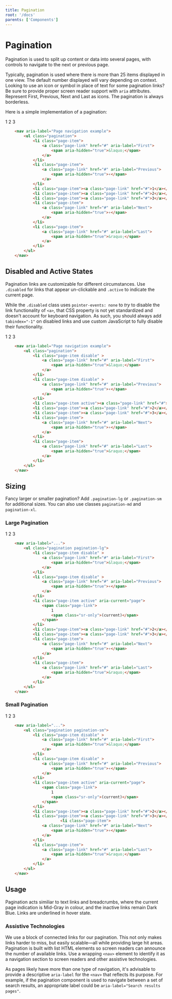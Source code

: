 ```yaml
---
title: Pagination
root: '/docs'
parents: ['Components']
---
```




# Pagination

Pagination is used to split up content or data into several pages, with controls to navigate to the next or previous page.

Typically, pagination is used where there is more than 25 items displayed in one view. The default number displayed will vary depending on context. Looking to use an icon or symbol in place of text for some pagination links? Be sure to provide proper screen reader support with `aria` attributes. Represent First, Previous, Next and Last as icons. The pagination is always borderless.

Here is a simple implementation of a pagination:

<ComponentPreview>
	<Pagination aria-label="Page navigation example">
		<PaginationItem>
			<PaginationLink first href="#" />
		</PaginationItem>
		<PaginationItem>
			<PaginationLink previous href="#" />
		</PaginationItem>
		<PaginationItem>
			<PaginationLink href="#">1</PaginationLink>
		</PaginationItem>
		<PaginationItem>
			<PaginationLink href="#">2</PaginationLink>
		</PaginationItem>
		<PaginationItem>
			<PaginationLink href="#">3</PaginationLink>
		</PaginationItem>
		<PaginationItem>
			<PaginationLink next href="#" />
		</PaginationItem>
		<PaginationItem>
			<PaginationLink last href="#" />
		</PaginationItem>
	</Pagination>
</ComponentPreview>

```  html
    <nav aria-label="Page navigation example">
        <ul class="pagination">
            <li class="page-item">
                <a class="page-link" href="#" aria-label="First">
                    <span aria-hidden="true">&laquo;</span>
                </a>
            </li>
            <li class="page-item">
                <a class="page-link" href="#" aria-label="Previous">
                    <span aria-hidden="true">‹</span>
                </a>
            </li>
            <li class="page-item"><a class="page-link" href="#">1</a></li>
            <li class="page-item"><a class="page-link" href="#">2</a></li>
            <li class="page-item"><a class="page-link" href="#">3</a></li>
            <li class="page-item">
                <a class="page-link" href="#" aria-label="Next">
                    <span aria-hidden="true">›</span>
                </a>
            </li>
            <li class="page-item">
                <a class="page-link" href="#" aria-label="Last">
                    <span aria-hidden="true">&raquo;</span>
                </a>
            </li>
        </ul>
    </nav>
```

## Disabled and Active States

Pagination links are customizable for different circumstances. Use `.disabled` for links that appear un-clickable and `.active` to indicate the current page.

While the `.disabled` class uses `pointer-events: none` to _try_ to disable the link functionality of `<a>`, that CSS property is not yet standardized and doesn't account for keyboard navigation. As such, you should always add `tabindex="-1"` on disabled links and use custom JavaScript to fully disable their functionality.

<ComponentPreview>
	<Pagination aria-label="Page navigation example">
		<PaginationItem disabled>
			<PaginationLink first href="#" />
		</PaginationItem>
		<PaginationItem disabled>
			<PaginationLink previous href="#" />
		</PaginationItem>
		<PaginationItem active>
			<PaginationLink href="#">1</PaginationLink>
		</PaginationItem>
		<PaginationItem>
			<PaginationLink href="#">2</PaginationLink>
		</PaginationItem>
		<PaginationItem>
			<PaginationLink href="#">3</PaginationLink>
		</PaginationItem>
		<PaginationItem>
			<PaginationLink next href="#" />
		</PaginationItem>
		<PaginationItem>
			<PaginationLink last href="#" />
		</PaginationItem>
	</Pagination>
</ComponentPreview>

```  html
    <nav aria-label="Page navigation example">
        <ul class="pagination">
            <li class="page-item disable" >
                <a class="page-link" href="#" aria-label="First">
                    <span aria-hidden="true">&laquo;</span>
                </a>
            </li>
            <li class="page-item disable" >
                <a class="page-link" href="#" aria-label="Previous">
                    <span aria-hidden="true">‹</span>
                </a>
            </li>
            <li class="page-item active"><a class="page-link" href="#">1</a></li>
            <li class="page-item"><a class="page-link" href="#">2</a></li>
            <li class="page-item"><a class="page-link" href="#">3</a></li>
            <li class="page-item">
                <a class="page-link" href="#" aria-label="Next">
                    <span aria-hidden="true">›</span>
                </a>
            </li>
            <li class="page-item">
                <a class="page-link" href="#" aria-label="Last">
                    <span aria-hidden="true">&raquo;</span>
                </a>
            </li>
        </ul>
    </nav>
```

## Sizing

Fancy larger or smaller pagination? Add `.pagination-lg` or `.pagination-sm` for additional sizes. You can also use classes `pagination-md` and `pagination-xl`.

### Large Pagination

<ComponentPreview>
	<Pagination size="lg" aria-label="Page navigation example">
		<PaginationItem>
			<PaginationLink first href="#" />
		</PaginationItem>
		<PaginationItem>
			<PaginationLink previous href="#" />
		</PaginationItem>
		<PaginationItem>
			<PaginationLink href="#">1</PaginationLink>
		</PaginationItem>
		<PaginationItem>
			<PaginationLink href="#">2</PaginationLink>
		</PaginationItem>
		<PaginationItem>
			<PaginationLink href="#">3</PaginationLink>
		</PaginationItem>
		<PaginationItem>
			<PaginationLink next href="#" />
		</PaginationItem>
		<PaginationItem>
			<PaginationLink last href="#" />
		</PaginationItem>
	</Pagination>
</ComponentPreview>

```  html
    <nav aria-label="...">
        <ul class="pagination pagination-lg">
            <li class="page-item disable" >
                <a class="page-link" href="#" aria-label="First">
                    <span aria-hidden="true">&laquo;</span>
                </a>
            </li>
            <li class="page-item disable" >
                <a class="page-link" href="#" aria-label="Previous">
                    <span aria-hidden="true">‹</span>
                </a>
            </li>
            <li class="page-item active" aria-current="page">
                <span class="page-link">
                    1
                    <span class="sr-only">(current)</span>
                </span>
            </li>
            <li class="page-item"><a class="page-link" href="#">2</a></li>
            <li class="page-item"><a class="page-link" href="#">3</a></li>
            <li class="page-item">
                <a class="page-link" href="#" aria-label="Next">
                    <span aria-hidden="true">›</span>
                </a>
            </li>
            <li class="page-item">
                <a class="page-link" href="#" aria-label="Last">
                    <span aria-hidden="true">&raquo;</span>
                </a>
            </li>
        </ul>
    </nav>
```

### Small Pagination

<ComponentPreview>
	<Pagination size="sm" aria-label="Page navigation example">
		<PaginationItem>
			<PaginationLink first href="#" />
		</PaginationItem>
		<PaginationItem>
			<PaginationLink previous href="#" />
		</PaginationItem>
		<PaginationItem>
			<PaginationLink href="#">1</PaginationLink>
		</PaginationItem>
		<PaginationItem>
			<PaginationLink href="#">2</PaginationLink>
		</PaginationItem>
		<PaginationItem>
			<PaginationLink href="#">3</PaginationLink>
		</PaginationItem>
		<PaginationItem>
			<PaginationLink next href="#" />
		</PaginationItem>
		<PaginationItem>
			<PaginationLink last href="#" />
		</PaginationItem>
	</Pagination>
</ComponentPreview>

```  html
    <nav aria-label="...">
        <ul class="pagination pagination-sm">
            <li class="page-item disable" >
                <a class="page-link" href="#" aria-label="First">
                    <span aria-hidden="true">&laquo;</span>
                </a>
            </li>
            <li class="page-item disable" >
                <a class="page-link" href="#" aria-label="Previous">
                    <span aria-hidden="true">‹</span>
                </a>
            </li>
            <li class="page-item active" aria-current="page">
                <span class="page-link">
                    1
                    <span class="sr-only">(current)</span>
                </span>
            </li>
            <li class="page-item"><a class="page-link" href="#">2</a></li>
            <li class="page-item"><a class="page-link" href="#">3</a></li>
                        <li class="page-item">
                <a class="page-link" href="#" aria-label="Next">
                    <span aria-hidden="true">›</span>
                </a>
            </li>
            <li class="page-item">
                <a class="page-link" href="#" aria-label="Last">
                    <span aria-hidden="true">&raquo;</span>
                </a>
            </li>
        </ul>
    </nav>
```

## Usage

Pagination acts similiar to text links and breadcrumbs, where the current page indication is Mid-Gray in colour, and the inactive links remain Dark Blue. Links are underlined in hover state.

### Assistive Technologies

We use a block of connected links for our pagination. This not only makes links harder to miss, but easily scalable—all while providing large hit areas. Pagination is built with list HTML elements so screen readers can announce the number of available links. Use a wrapping `<nav>` element to identify it as a navigation section to screen readers and other assistive technologies.

As pages likely have more than one type of navigation, it's advisable to provide a descriptive `aria-label` for the `<nav>` that reflects its purpose. For example, if the pagination component is used to navigate between a set of search results, an appropriate label could be `aria-label="Search results pages"`.
